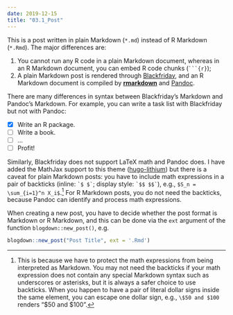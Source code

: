 ```yaml
---
date: 2019-12-15
title: "03.1_Post"
---
```


This is a post written in plain Markdown (`*.md`) instead of R Markdown (`*.Rmd`). The major differences are:

1. You cannot run any R code in a plain Markdown document, whereas in an R Markdown document, you can embed R code chunks (```` ```{r} ````);
2. A plain Markdown post is rendered through [Blackfriday](https://gohugo.io/overview/configuration/), and an R Markdown document is compiled by [**rmarkdown**](http://rmarkdown.rstudio.com) and [Pandoc](http://pandoc.org).

There are many differences in syntax between Blackfriday's Markdown and Pandoc's Markdown. For example, you can write a task list with Blackfriday but not with Pandoc:

- [x] Write an R package.
- [ ] Write a book.
- [ ] ...
- [ ] Profit!

Similarly, Blackfriday does not support LaTeX math and Pandoc does. I have added the MathJax support to this theme ([hugo-lithium](https://github.com/yihui/hugo-lithium)) but there is a caveat for plain Markdown posts: you have to include math expressions in a pair of backticks (inline: `` `$ $` ``; display style: `` `$$ $$` ``), e.g., `$S_n = \sum_{i=1}^n X_i$`.^[This is because we have to protect the math expressions from being interpreted as Markdown. You may not need the backticks if your math expression does not contain any special Markdown syntax such as underscores or asterisks, but it is always a safer choice to use backticks. When you happen to have a pair of literal dollar signs inside the same element, you can escape one dollar sign, e.g., `\$50 and $100` renders "\$50 and $100".] For R Markdown posts, you do not need the backticks, because Pandoc can identify and process math expressions.

When creating a new post, you have to decide whether the post format is Markdown or R Markdown, and this can be done via the `ext` argument of the function `blogdown::new_post()`, e.g.

```r
blogdown::new_post("Post Title", ext = '.Rmd')
```
